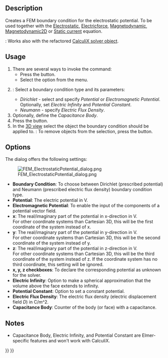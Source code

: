 <languages/>
<translate>

<!--T:4-->
{{Docnav
|[[FEM_ElementFluid1D|Fluid section for 1D flow]]
|[[FEM_ConstraintCurrentDensity|Constraint current density]]
|[[FEM_Workbench|FEM]]
|IconL=FEM_ElementFluid1D.svg
|IconR=FEM_ConstraintCurrentDensity.svg
|IconC=Workbench_FEM.svg
}}

<!--T:1-->
{{GuiCommandContainer|
{{GuiCommand
|Name=FEM ConstraintElectrostaticPotential
|MenuLocation=Model → Electromagnetic boundary conditions → Electrostatic potential boundary condition
|Workbenches=[[FEM_Workbench|FEM]]
|SeeAlso=[[FEM_Example_Capacitance_Two_Balls|FEM capacitance example]], [[FEM_tutorial|FEM tutorial]]
}}
{{GuiCommandFemInfo
|Solvers={{VersionMinus|1.0}}: Elmer<br>{{VersionPlus|1.1}}: Elmer, CalculiX
}}
}}

==Description== <!--T:8-->

<!--T:2-->
Creates a FEM boundary condition for the electrostatic potential. To be used together with the [[FEM_EquationElectrostatic|Electrostatic]], [[FEM_EquationElectricforce|Electricforce]], [[FEM_EquationMagnetodynamic|Magnetodynamic]], [[FEM_EquationMagnetodynamic2D|Magnetodynamic2D]] or [[FEM_EquationStaticCurrent|Static current]] equation.

<!--T:46-->
{{Version|1.1}}: Works also with the refactored [[FEM_SolverCalculixCcxtools|CalculiX solver object]].

==Usage== <!--T:9-->

<!--T:44-->
# There are several ways to invoke the command:
#* Press the {{Button|[[Image:FEM_ConstraintElectrostaticPotential.svg|16px]] [[FEM_ConstraintElectrostaticPotential|Electrostatic potential boundary condition]]}} button.
#* Select the {{MenuCommand|Model → Electromagnetic boundary conditions → [[Image:FEM_ConstraintElectrostaticPotential.svg|16px]] Electrostatic potential boundary condition}} option from the menu.
# {{VersionPlus|1.1}}: Select a boundary condition type and its parameters:
#* ''Dirichlet'' - select and specify ''Potential'' or ''Electromagnetic Potential''. Optionally, set ''Electric Infinity'' and ''Potential Constant''.
#* ''Neumann'' - specify ''Electric Flux Density''.
# Optionally, define the ''Capacitance Body''.
# Press the {{Button|Add}} button.
# In the [[3D_view|3D view]] select the object the boundary condition should be applied to. {{Version|1.1}}: To remove objects from the selection, press the {{Button|Remove}} button.

==Options== <!--T:27-->

<!--T:43-->
The dialog offers the following settings:

<!--T:28-->
[[Image:FEM_ElectrostaticPotential_dialog.png]]

<!--T:45-->
* '''Boundary Condition''': To choose between Dirichlet (prescribed potential) and Neumann (prescribed electric flux density) boundary condition type. {{Version|1.1}}
* '''Potential''': The electric potential in V.
* '''Electromagnetic Potential''': To enable the input of the components of a potential vector field.
* '''x''': The real/imaginary part of the potential in x-direction in V.</br> For other coordinate systems than Cartesian 3D, this will be the first coordinate of the system instead of x.
* '''y''': The real/imaginary part of the potential in y-direction in V.</br> For other coordinate systems than Cartesian 3D, this will be the second coordinate of the system instead of y.
* '''z''': The real/imaginary part of the potential in z-direction in V.</br> For other coordinate systems than Cartesian 3D, this will be the third coordinate of the system instead of z. If the coordinate system has no third coordinate, this setting will be ignored.
* '''x, y, z checkboxes''': To declare the corresponding potential as unknown for the solver.
* '''Electric Infinity''': Option to make a spherical approximation that the volume above the face extends to infinity.
* '''Potential Constant''': Option to set a constant potential.
* '''Electric Flux Density''': The electric flux density (electric displacement field ''D'') in C/m^2. {{Version|1.1}}
* '''Capacitance Body''': Counter of the body (or face) with a capacitance.

==Notes== <!--T:47-->

<!--T:48-->
* Capacitance Body, Electric Infinity, and Potential Constant are Elmer-specific features and won't work with CalculiX.


<!--T:5-->
{{Docnav
|[[FEM_ElementFluid1D|Fluid section for 1D flow]]
|[[FEM_ConstraintCurrentDensity|Constraint current density]]
|[[FEM_Workbench|FEM]]
|IconL=FEM_ElementFluid1D.svg
|IconR=FEM_ConstraintCurrentDensity.svg
|IconC=Workbench_FEM.svg
}}

</translate>
{{FEM Tools navi{{#translation:}}}}
{{Userdocnavi{{#translation:}}}}